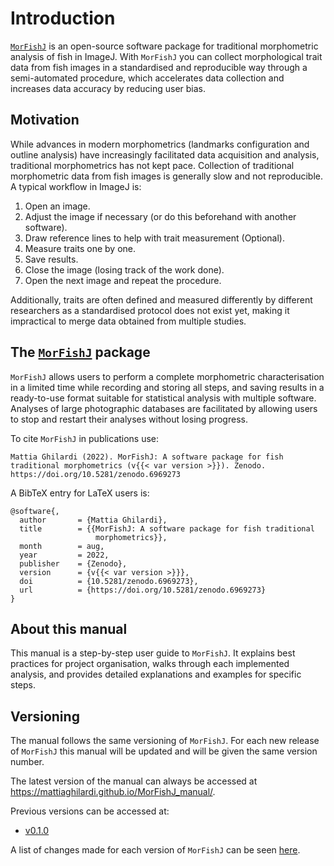 # Introduction {-}

[`MorFishJ`](https://github.com/mattiaghilardi/MorFishJ) is an open-source software package for traditional morphometric analysis of fish in ImageJ. With `MorFishJ` you can collect morphological trait data from fish images in a standardised and reproducible way through a semi-automated procedure, which accelerates data collection and increases data accuracy by reducing user bias.

## Motivation {-}

While advances in modern morphometrics (landmarks configuration and outline analysis) have increasingly facilitated data acquisition and analysis, traditional morphometrics has not kept pace. Collection of traditional morphometric data from fish images is generally slow and not reproducible. A typical workflow in ImageJ is:

1. Open an image.
2. Adjust the image if necessary (or do this beforehand with another software).
3. Draw reference lines to help with trait measurement (Optional).
4. Measure traits one by one.
5. Save results.
6. Close the image (losing track of the work done).
7. Open the next image and repeat the procedure.

Additionally, traits are often defined and measured differently by different researchers as a standardised protocol does not exist yet, making it impractical to merge data obtained from multiple studies.

## The [`MorFishJ`](https://github.com/mattiaghilardi/MorFishJ) package {-}

`MorFishJ` allows users to perform a complete morphometric characterisation in a limited time while recording and storing all steps, and saving results in a ready-to-use format suitable for statistical analysis with multiple software. Analyses of large photographic databases are facilitated by allowing users to stop and restart their analyses without losing progress.

To cite `MorFishJ` in publications use:

```
Mattia Ghilardi (2022). MorFishJ: A software package for fish traditional morphometrics (v{{< var version >}}). Zenodo. https://doi.org/10.5281/zenodo.6969273
```

A BibTeX entry for LaTeX users is:

```
@software{,
  author       = {Mattia Ghilardi},
  title        = {{MorFishJ: A software package for fish traditional 
                   morphometrics}},
  month        = aug,
  year         = 2022,
  publisher    = {Zenodo},
  version      = {v{{< var version >}}},
  doi          = {10.5281/zenodo.6969273},
  url          = {https://doi.org/10.5281/zenodo.6969273}
}
```

## About this manual {-}

This manual is a step-by-step user guide to `MorFishJ`. It explains best practices for project organisation, walks through each implemented analysis, and provides detailed explanations and examples for specific steps.
 
## Versioning {-}

The manual follows the same versioning of `MorFishJ`. For each new release of `MorFishJ` this manual will be updated and will be given the same version number.

The latest version of the manual can always be accessed at <https://mattiaghilardi.github.io/MorFishJ_manual/>.

Previous versions can be accessed at:

- [v0.1.0](https://mattiaghilardi.github.io/MorFishJ_manual/v0.1.0/)

A list of changes made for each version of `MorFishJ` can be seen [here](https://github.com/mattiaghilardi/MorFishJ/blob/main/NEWS.md).